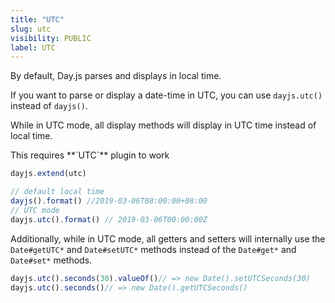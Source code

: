```yaml
---
title: "UTC"
slug: utc
visibility: PUBLIC
label: UTC
---
```


By default, Day.js parses and displays in local time.

If you want to parse or display a date-time in UTC, you can use `dayjs.utc()` instead of `dayjs()`.

While in UTC mode, all display methods will display in UTC time instead of local time.

<Callout type="info">
This requires **`UTC`** plugin to work
</Callout>

```js
dayjs.extend(utc)

// default local time
dayjs().format() //2019-03-06T08:00:00+08:00
// UTC mode
dayjs.utc().format() // 2019-03-06T00:00:00Z
```

Additionally, while in UTC mode, all getters and setters will internally use the `Date#getUTC*` and `Date#setUTC*` methods instead of the `Date#get*` and `Date#set*` methods.

```js
dayjs.utc().seconds(30).valueOf()// => new Date().setUTCSeconds(30)
dayjs.utc().seconds()// => new Date().getUTCSeconds()
```